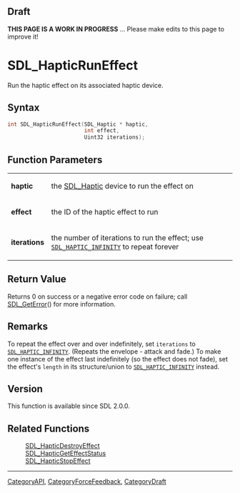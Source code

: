 
== Draft ==

'''THIS PAGE IS A WORK IN PROGRESS''' ... Please make edits to this page to improve it!
= SDL_HapticRunEffect =

Run the haptic effect on its associated haptic device.

== Syntax ==

<syntaxhighlight lang='c'>
int SDL_HapticRunEffect(SDL_Haptic * haptic,
                        int effect,
                        Uint32 iterations);
</syntaxhighlight>

== Function Parameters ==

{|
|'''haptic'''
|the [[SDL_Haptic]] device to run the effect on
|-
|'''effect'''
|the ID of the haptic effect to run
|-
|'''iterations'''
|the number of iterations to run the effect; use <code>[[SDL_HAPTIC_INFINITY]]</code> to repeat forever
|}

== Return Value ==

Returns 0 on success or a negative error code on failure; call
[[SDL_GetError]]() for more information.



== Remarks ==

To repeat the effect over and over indefinitely, set
<code>iterations</code> to <code>[[SDL_HAPTIC_INFINITY]]</code>. (Repeats
the envelope - attack and fade.) To make one instance of the effect last
indefinitely (so the effect does not fade), set the effect's
<code>length</code> in its structure/union to
<code>[[SDL_HAPTIC_INFINITY]]</code> instead.

== Version ==

This function is available since SDL 2.0.0.



== Related Functions ==

:[[SDL_HapticDestroyEffect]]
:[[SDL_HapticGetEffectStatus]]
:[[SDL_HapticStopEffect]]

----
[[CategoryAPI]], [[CategoryForceFeedback]], [[CategoryDraft]]


